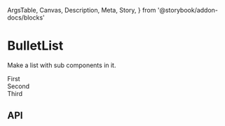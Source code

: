   ArgsTable,
  Canvas,
  Description,
  Meta,
  Story,
} from '@storybook/addon-docs/blocks'

<Meta title="Components/BulletList" />

# BulletList

<Description>Make a list with sub components in it.</Description>

<Canvas>
  <Story name="Basic">
    <BulletList>
      <div>First</div>
      <div>Second</div>
      <div>Third</div>
    </BulletList>
  </Story>
</Canvas>

## API

<ArgsTable of={BulletList} />
